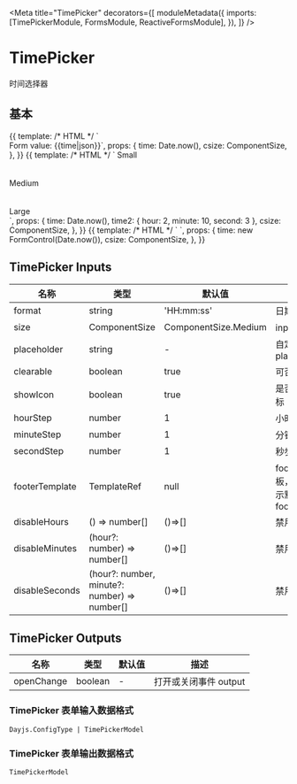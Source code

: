 

<Meta
  title="TimePicker"
  decorators={[
    moduleMetadata({
      imports: [TimePickerModule, FormsModule, ReactiveFormsModule],
    }),
  ]}
/>

# TimePicker

时间选择器

## 基本

<Canvas>
  <Story
    name="Basic"
    height="400px"
  >
    {{
      template: /* HTML */ `<aui-time-picker
          [(ngModel)]="time"
          [size]="csize.Small"
          placeholder="select time"
          required
        ></aui-time-picker>
        <br />
        Form value: {{time|json}}`,
      props: {
        time: Date.now(),
        csize: ComponentSize,
      },
    }}
  </Story>
</Canvas>

<Canvas>
  <Story
    name="Size"
    height="500px"
  >
    {{
      template: /* HTML */ `
        Small
        <br />
        <aui-time-picker
          [(ngModel)]="time"
          [size]="csize.Small"
          placeholder="select time"
          required
        ></aui-time-picker>
        <br />
        <br />
        Medium
        <br />
        <aui-time-picker
          [(ngModel)]="time2"
          [size]="csize.Medium"
          placeholder="select time"
        ></aui-time-picker>
        <br />
        <br />
        Large
        <br />
        <aui-time-picker
          [(ngModel)]="time2"
          [size]="csize.Large"
          placeholder="select time"
        ></aui-time-picker>
      `,
      props: {
        time: Date.now(),
        time2: { hour: 2, minute: 10, second: 3 },
        csize: ComponentSize,
      },
    }}
  </Story>
</Canvas>

<Canvas>
  <Story
    name="Disabled"
    height="120px"
  >
    {{
      template: /* HTML */ `
        <aui-time-picker
          [formControl]="time"
          [disabled]="true"
          [size]="csize.Small"
          placeholder="select time"
          required
        ></aui-time-picker>
      `,
      props: {
        time: new FormControl(Date.now()),
        csize: ComponentSize,
      },
    }}
  </Story>
</Canvas>

## TimePicker Inputs

| 名称           | 类型                                         | 默认值               | 描述                             |
| -------------- | -------------------------------------------- | -------------------- | -------------------------------- |
| format         | string                                       | 'HH:mm:ss'           | 日期格式                         |
| size           | ComponentSize                                | ComponentSize.Medium | input 大小                       |
| placeholder    | string                                       | -                    | 自定义 placeholder               |
| clearable      | boolean                                      | true                 | 可否清除                         |
| showIcon       | boolean                                      | true                 | 是否显示图标                     |
| hourStep       | number                                       | 1                    | 小时步长                         |
| minuteStep     | number                                       | 1                    | 分钟步长                         |
| secondStep     | number                                       | 1                    | 秒步长                           |
| footerTemplate | TemplateRef                                  | null                 | footer 模板，不传显示默认 footer |
| disableHours   | () => number[]                               | ()=>[]               | 禁用的小时                       |
| disableMinutes | (hour?: number) => number[]                  | ()=>[]               | 禁用的分钟                       |
| disableSeconds | (hour?: number, minute?: number) => number[] | ()=>[]               | 禁用的秒钟                       |

## TimePicker Outputs

| 名称       | 类型    | 默认值 | 描述                  |
| ---------- | ------- | ------ | --------------------- |
| openChange | boolean | -      | 打开或关闭事件 output |

### TimePicker 表单输入数据格式

`Dayjs.ConfigType | TimePickerModel`

### TimePicker 表单输出数据格式

`TimePickerModel`
